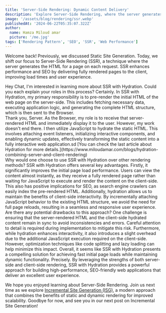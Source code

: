 ```yaml
---
title: 'Server-Side Rendering: Dynamic Content Delivery'
description: 'Explore Server-Side Rendering, where the server generates HTML on each request for a dynamic user experience.'
image: '/assets/blog/rendering/ssr.webp'
publishedAt: '2024-06-22T05:35:07.322Z'
author:
  name: Hamza Miloud amar
  picture: '/me.jpg'
tags: ['Rendering Pattern', 'SEO', 'SSR', 'Web Performance']
---
```


Welcome back! Previously, we discussed Static Site Generation. Today, we shift our focus to Server-Side Rendering (SSR), a technique where the server generates the HTML for a page on each request. SSR enhances performance and SEO by delivering fully rendered pages to the client, improving load times and user experience.

<Conversation>
  <Conversation.Thread from="user">
    Hey Chat, I'm interested in learning more about SSR with
    Hydration. Could you each explain your roles in this process?
  </Conversation.Thread>
  <Conversation.Thread from="server">
    Certainly. In SSR with Hydration, my primary responsibility is to
    pre-render the initial HTML of the web page on the server-side.
    This includes fetching necessary data, executing application
    logic, and generating the complete HTML structure, which is then
    sent to the Browser.
  </Conversation.Thread>
  <Conversation.Thread from="browser">
    <div>
      Thank you, Server. As the Browser, my role is to receive that
      server-rendered HTML and immediately display it to the user.
      However, my work doesn't end there. I then utilize JavaScript to
      hydrate the static HTML. This involves attaching event
      listeners, initializing interactive components, and enabling
      dynamic updates, effectively transforming the static content
      into a fully interactive web application.sd [You can check the
      last article about Hydration for more
      details.](https://www.miloudamar.com/blogs/hydration-combining-server-and-client-rendering)
    </div>
  </Conversation.Thread>
  <Conversation.Thread from="user">
    Why would one choose to use SSR with Hydration over other
    rendering methods?
  </Conversation.Thread>
  <Conversation.Thread from="server">
    SSR with Hydration offers several key advantages. Firstly, it
    significantly improves the initial page load performance. Users
    can view the content almost instantly, as they receive a fully
    rendered page rather than waiting for JavaScript to execute and
    render the content on the client-side. This also has positive
    implications for SEO, as search engine crawlers can easily index
    the pre-rendered HTML.
  </Conversation.Thread>
  <Conversation.Thread from="browser">
    Additionally, hydration allows us to maintain the benefits of
    client-side interactivity. By incrementally attaching JavaScript
    behavior to the existing HTML structure, we avoid the need for
    full page reloads, resulting in a seamless and responsive user
    experience.
  </Conversation.Thread>
  <Conversation.Thread from="user">
    Are there any potential drawbacks to this approach?
  </Conversation.Thread>
  <Conversation.Thread from="server">
    One challenge is ensuring that the server-rendered HTML and the
    client-side hydrated content remain in sync to avoid
    inconsistencies and errors. Careful attention to detail is
    required during implementation to mitigate this risk.
  </Conversation.Thread>
  <Conversation.Thread from="browser">
    Furthermore, while hydration enhances interactivity, it also
    introduces a slight overhead due to the additional JavaScript
    execution required on the client-side. However, optimization
    techniques like code splitting and lazy loading can help minimize
    this impact.
  </Conversation.Thread>
  <Conversation.Thread from="user">
    Overall, it seems like SSR with Hydration presents a compelling
    solution for achieving fast initial page loads while maintaining
    dynamic functionality.
  </Conversation.Thread>
  <Conversation.Thread from="server and browser">
    Precisely. By leveraging the strengths of both server-side and
    client-side rendering, SSR with Hydration provides a powerful
    approach for building high-performance, SEO-friendly web
    applications that deliver an excellent user experience.
  </Conversation.Thread>
</Conversation>

We hope you enjoyed learning about Server-Side Rendering. Join us next time as we explore [Incremental Site Generation (ISG)](https://www.miloudamar.com/blogs/incremental-site-generation-combining-static-and-dynamic), a modern approach that combines the benefits of static and dynamic rendering for improved scalability. Goodbye for now, and see you in our next post on Incremental Site Generation!
